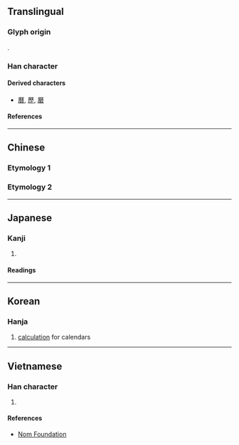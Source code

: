 {{also|麻}}
{{character info/new}}
==Translingual==

===Glyph origin===
{{Han etym}}
{{Han compound|厂|秝|c1=s|c2=p|ls=psc}}.

===Han character===
{{Han char|rn=27|rad=厂|as=10|sn=12|four=71294|canj=MHDD|ids=⿸厂秝}}

====Derived characters====
* [[曆]], [[歷]], [[磿]]

====References====
{{Han ref|kx=0162.200|dkj=02991|dj=0370.070|hdz=10076.020|uh=53A4}}

----

==Chinese==

===Etymology 1===
{{zh-see|歷|v}}

===Etymology 2===
{{zh-see|曆|v}}

----

==Japanese==

===Kanji===
{{ja-kanji|grade=|rs=厂10}}

# {{defn|lang=ja|sort=厂10}}

====Readings====
{{ja-readings
|on=れき, りゃく
|kun=おさめる
}}

----

==Korean==

===Hanja===
{{ko-hanja|력}}

# [[calculation]] for calendars

----

==Vietnamese==

===Han character===
{{vi-readings|rs=厂10|reading=lịch}}

# {{defn|lang=vi|sort=厂10}}

====References====
* [http://nomfoundation.org/common/nom_details.php?codepoint=53a4 Nom Foundation]